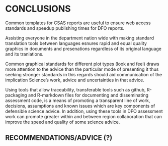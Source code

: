 # CONCLUSIONS

Common templates for CSAS reports are useful to ensure web access standards and speedup publishing times for DFO reports.

Assisting everyone in the department nation wide with making standard translation tools between languages esnures rapid and equal quality graphics in documents and presenations regardless of its original language and its tranlations.

Common graphical standards for different plot types (look and feel) draws more attention to the advice than the particular mode of presenting it thus seeking stronger standards in this regards should aid communication of the implication Science's work, advice and uncertainties in that advice.

Using tools that allow traceability, transferable tools such as github, R-packaging and R-markdown files for documenting and disseminating assessment code, is a means of promoting a transparent line of work, decisions, assumptions and known issues which are key components of defensible science advice.
In addition, using these tools in DFO assessment work can promote greater within and between region collaboration that can improve the speed and quality of some science advice.

## RECOMMENDATIONS/ADVICE (?)
